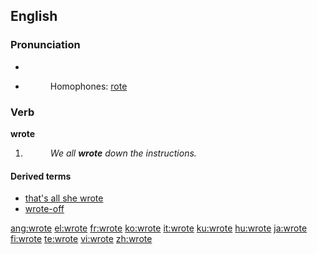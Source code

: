 ==English==
{{rank|faith|gentleman|persons|609|wrote|chief|company|sweet}}

===Pronunciation===
* {{IPA|/ɻɔʊt/}}
* {{audio|en-us-wrote.ogg|Audio (US)}}
*: Homophones: [[rote]]
*: {{rhymes|əʊt}}

===Verb===
'''wrote'''

# {{simple past of|[[write]]}}
#: ''We all '''wrote''' down the instructions.''

====Derived terms====
* [[that's all she wrote]]
* [[wrote-off]]
[[ang:wrote]]
[[el:wrote]]
[[fr:wrote]]
[[ko:wrote]]
[[it:wrote]]
[[ku:wrote]]
[[hu:wrote]]
[[ja:wrote]]
[[fi:wrote]]
[[te:wrote]]
[[vi:wrote]]
[[zh:wrote]]